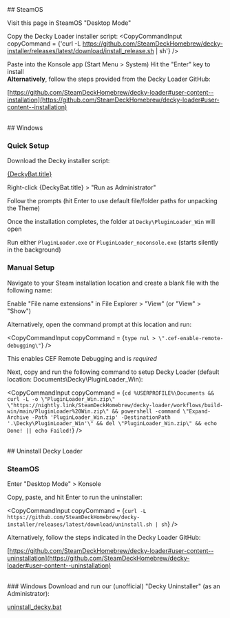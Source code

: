 
<div id = "decky" className="instructions">

<div id = "decky-steamos">
## SteamOS

Visit this page in SteamOS "Desktop Mode"

Copy the Decky Loader installer script:
<CopyCommandInput
    copyCommand = {'curl -L https://github.com/SteamDeckHomebrew/decky-installer/releases/latest/download/install_release.sh | sh'}
/>

Paste into the Konsole app (Start Menu \> System)
Hit the "Enter" key to install
<br />
**Alternatively**, follow the steps provided from the Decky Loader GitHub:

[https://github.com/SteamDeckHomebrew/decky-loader#user-content--installation](https://github.com/SteamDeckHomebrew/decky-loader#user-content--installation)

</div>
<br />

<div id = "decky-windows">
## Windows

### Quick Setup

Download the Decky installer script:

<a 
    className = "cta" 
    href = {DeckyBat.url} 
    download>{DeckyBat.title}</a>

Right-click {DeckyBat.title} > "Run as Administrator"

Follow the prompts (hit Enter to use default file/folder paths for unpacking the Theme)

Once the installation completes, the folder at ```Decky\PluginLoader_Win``` will open

Run either ```PluginLoader.exe``` or ```PluginLoader_noconsole.exe``` (starts silently in the background)
<br />
### Manual Setup

Navigate to your Steam installation location and create a blank file with the following name:

<CopyCommandInput copyCommand = ".cef-enable-remote-debugging" />

Enable "File name extensions" in File Explorer > "View" (or "View" > "Show")

Alternatively, open the command prompt at this location and run:

<CopyCommandInput copyCommand = {`type nul > \".cef-enable-remote-debugging\"`} />

This enables CEF Remote Debugging and is *required*

Next, copy and run the following command to setup Decky Loader (default location: Documents\Decky\PluginLoader_Win):

<CopyCommandInput copyCommand = {`cd %USERPROFILE%\Documents && curl -L -o \"PluginLoader_Win.zip\" \"https://nightly.link/SteamDeckHomebrew/decky-loader/workflows/build-win/main/PluginLoader%20Win.zip\" && powershell -command \"Expand-Archive -Path 'PluginLoader_Win.zip' -DestinationPath '.\Decky\PluginLoader_Win'\" && del \"PluginLoader_Win.zip\" && echo Done! || echo Failed!`} />
</div>
<br />
<div id = "decky-uninstall">
## Uninstall Decky Loader

### SteamOS
Enter "Desktop Mode" > Konsole

Copy, paste, and hit Enter to run the uninstaller:

<CopyCommandInput
    copyCommand = {`curl -L https://github.com/SteamDeckHomebrew/decky-installer/releases/latest/download/uninstall.sh | sh`}
/>

Alternatively, follow the steps indicated in the Decky Loader GitHub:

[https://github.com/SteamDeckHomebrew/decky-loader#user-content--uninstallation](https://github.com/SteamDeckHomebrew/decky-loader#user-content--uninstallation)

<br />
### Windows
Download and run our (unofficial) "Decky Uninstaller" (as an Administrator):

<a 
    className = "cta" 
    href = "https://www.dropbox.com/scl/fi/58p983c1e4oedlsoor6ab/uninstall_decky.bat?rlkey=9fg3la7f04488q7vamuk6pzui&st=nd44krx2&dl=1" 
    download>uninstall_decky.bat</a>
</div>
</div>